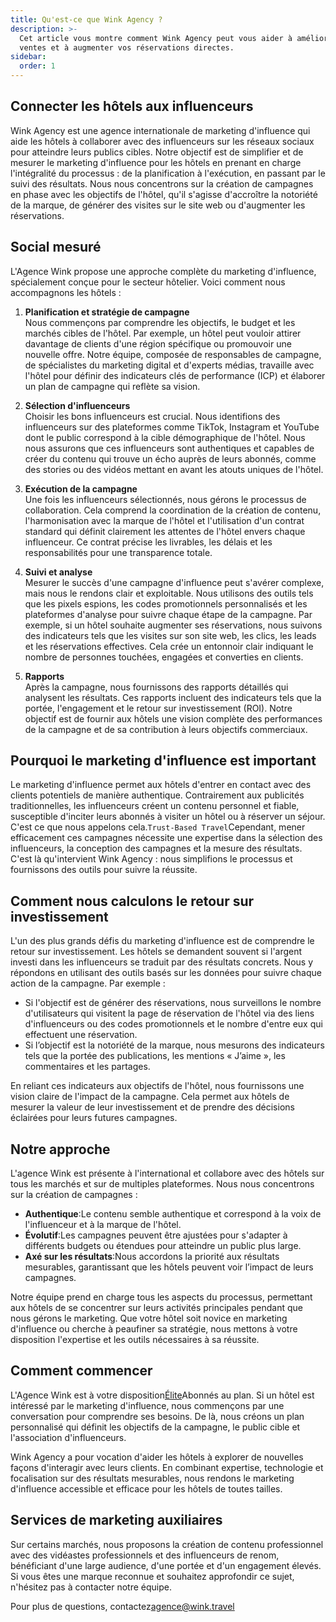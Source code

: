 ```yaml
---
title: Qu'est-ce que Wink Agency ?
description: >-
  Cet article vous montre comment Wink Agency peut vous aider à améliorer vos
  ventes et à augmenter vos réservations directes.
sidebar:
  order: 1
---
```


## Connecter les hôtels aux influenceurs

Wink Agency est une agence internationale de marketing d'influence qui aide les hôtels à collaborer avec des influenceurs sur les réseaux sociaux pour atteindre leurs publics cibles. Notre objectif est de simplifier et de mesurer le marketing d'influence pour les hôtels en prenant en charge l'intégralité du processus : de la planification à l'exécution, en passant par le suivi des résultats. Nous nous concentrons sur la création de campagnes en phase avec les objectifs de l'hôtel, qu'il s'agisse d'accroître la notoriété de la marque, de générer des visites sur le site web ou d'augmenter les réservations.

## Social mesuré

L'Agence Wink propose une approche complète du marketing d'influence, spécialement conçue pour le secteur hôtelier. Voici comment nous accompagnons les hôtels :

1. **Planification et stratégie de campagne**\
   Nous commençons par comprendre les objectifs, le budget et les marchés cibles de l'hôtel. Par exemple, un hôtel peut vouloir attirer davantage de clients d'une région spécifique ou promouvoir une nouvelle offre. Notre équipe, composée de responsables de campagne, de spécialistes du marketing digital et d'experts médias, travaille avec l'hôtel pour définir des indicateurs clés de performance (ICP) et élaborer un plan de campagne qui reflète sa vision.

2. **Sélection d'influenceurs**\
   Choisir les bons influenceurs est crucial. Nous identifions des influenceurs sur des plateformes comme TikTok, Instagram et YouTube dont le public correspond à la cible démographique de l'hôtel. Nous nous assurons que ces influenceurs sont authentiques et capables de créer du contenu qui trouve un écho auprès de leurs abonnés, comme des stories ou des vidéos mettant en avant les atouts uniques de l'hôtel.

3. **Exécution de la campagne**\
   Une fois les influenceurs sélectionnés, nous gérons le processus de collaboration. Cela comprend la coordination de la création de contenu, l'harmonisation avec la marque de l'hôtel et l'utilisation d'un contrat standard qui définit clairement les attentes de l'hôtel envers chaque influenceur. Ce contrat précise les livrables, les délais et les responsabilités pour une transparence totale.

4. **Suivi et analyse**\
   Mesurer le succès d'une campagne d'influence peut s'avérer complexe, mais nous le rendons clair et exploitable. Nous utilisons des outils tels que les pixels espions, les codes promotionnels personnalisés et les plateformes d'analyse pour suivre chaque étape de la campagne. Par exemple, si un hôtel souhaite augmenter ses réservations, nous suivons des indicateurs tels que les visites sur son site web, les clics, les leads et les réservations effectives. Cela crée un entonnoir clair indiquant le nombre de personnes touchées, engagées et converties en clients.

5. **Rapports**\
   Après la campagne, nous fournissons des rapports détaillés qui analysent les résultats. Ces rapports incluent des indicateurs tels que la portée, l'engagement et le retour sur investissement (ROI). Notre objectif est de fournir aux hôtels une vision complète des performances de la campagne et de sa contribution à leurs objectifs commerciaux.

## Pourquoi le marketing d'influence est important

Le marketing d'influence permet aux hôtels d'entrer en contact avec des clients potentiels de manière authentique. Contrairement aux publicités traditionnelles, les influenceurs créent un contenu personnel et fiable, susceptible d'inciter leurs abonnés à visiter un hôtel ou à réserver un séjour. C'est ce que nous appelons cela.`Trust-Based Travel`Cependant, mener efficacement ces campagnes nécessite une expertise dans la sélection des influenceurs, la conception des campagnes et la mesure des résultats. C'est là qu'intervient Wink Agency : nous simplifions le processus et fournissons des outils pour suivre la réussite.

## Comment nous calculons le retour sur investissement

L'un des plus grands défis du marketing d'influence est de comprendre le retour sur investissement. Les hôtels se demandent souvent si l'argent investi dans les influenceurs se traduit par des résultats concrets. Nous y répondons en utilisant des outils basés sur les données pour suivre chaque action de la campagne. Par exemple :

* Si l'objectif est de générer des réservations, nous surveillons le nombre d'utilisateurs qui visitent la page de réservation de l'hôtel via des liens d'influenceurs ou des codes promotionnels et le nombre d'entre eux qui effectuent une réservation.
* Si l’objectif est la notoriété de la marque, nous mesurons des indicateurs tels que la portée des publications, les mentions « J’aime », les commentaires et les partages.

En reliant ces indicateurs aux objectifs de l'hôtel, nous fournissons une vision claire de l'impact de la campagne. Cela permet aux hôtels de mesurer la valeur de leur investissement et de prendre des décisions éclairées pour leurs futures campagnes.

## Notre approche

L'agence Wink est présente à l'international et collabore avec des hôtels sur tous les marchés et sur de multiples plateformes. Nous nous concentrons sur la création de campagnes :

* **Authentique**:Le contenu semble authentique et correspond à la voix de l'influenceur et à la marque de l'hôtel.
* **Évolutif**:Les campagnes peuvent être ajustées pour s'adapter à différents budgets ou étendues pour atteindre un public plus large.
* **Axé sur les résultats**:Nous accordons la priorité aux résultats mesurables, garantissant que les hôtels peuvent voir l’impact de leurs campagnes.

Notre équipe prend en charge tous les aspects du processus, permettant aux hôtels de se concentrer sur leurs activités principales pendant que nous gérons le marketing. Que votre hôtel soit novice en marketing d'influence ou cherche à peaufiner sa stratégie, nous mettons à votre disposition l'expertise et les outils nécessaires à sa réussite.

## Comment commencer

L'Agence Wink est à votre disposition[Élite](/managed-social/what-is-managed-social/#subscription-tiers)Abonnés au plan.
Si un hôtel est intéressé par le marketing d'influence, nous commençons par une conversation pour comprendre ses besoins.
De là, nous créons un plan personnalisé qui définit les objectifs de la campagne, le public cible et l'association d'influenceurs.

Wink Agency a pour vocation d'aider les hôtels à explorer de nouvelles façons d'interagir avec leurs clients. En combinant expertise, technologie et focalisation sur des résultats mesurables, nous rendons le marketing d'influence accessible et efficace pour les hôtels de toutes tailles.

## Services de marketing auxiliaires

Sur certains marchés, nous proposons la création de contenu professionnel avec des vidéastes professionnels et des influenceurs de renom, bénéficiant d'une large audience, d'une portée et d'un engagement élevés. Si vous êtes une marque reconnue et souhaitez approfondir ce sujet, n'hésitez pas à contacter notre équipe.

Pour plus de questions, contactez[agence@wink.travel](mailto://agency@wink.travel)

